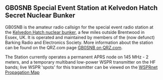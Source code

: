 == GB0'''SNB'''  Special Event Station at Kelvedon Hatch '''S'''ecret '''N'''uclear '''B'''unker==

GB0SNB is the amateur radio callsign for the special event radio station at the [http://www.secretnuclearbunker.com Kelvedon Hatch nuclear bunker], a few miles outside Brentwood in Essex, UK. It is operated and maintained by members of the (now defunct) Barking Radio and Electronics Society. More information about the station can be found on the QRZ.com page [http://www.qrz.com/db/gb0snb GB0SNB on QRZ.com].

The Station currently operates a permanent APRS node on 145 MHz - 2 meters, and a temporary multiband low-power WSPR transmitter on the HF bands; live WSPR 'spots' for this transmitter can be viewed on the [http://wsprnet.org/drupal/wsprnet/map&band=All&callsign=gb0snb&latitude=20&longitude=20&minutes=600 WSPRnet Propagation Map]